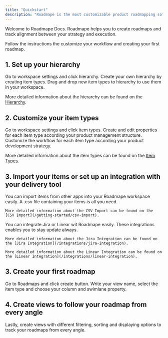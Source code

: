 ```yaml
---
title: "Quickstart"
description: "Roadmape is the most customizable product roadmapping software."
---
```


Welcome to Roadmape Docs. Roadmape helps you to create roadmaps and track alignment between your strategy and execution.

Follow the instructions the customize your workflow and creating your first roadmap.

## 1. Set up your hierarchy
<Steps>
  <Step title="First Step">
    Go to workspace settings and click hierarchy.
  </Step>
  <Step title="Second Step">
    Create your own hierarchy by creating item types.
  </Step>
  <Step title="Third Step">
    Drag and drop new item types to hierarchy to use them in your workspace.
  </Step>
</Steps>

<Info>More detailed information about the hierarchy can be found on the [Hierarchy](/understanding-items/hierarhy).</Info>

## 2. Customize your item types
<Steps>
  <Step title="First Step">
    Go to workspace settings and click item types.
  </Step>
  <Step title="Second Step">
    Create and edit properties for each item type according your product management structure.
  </Step>
  <Step title="Third Step">
    Customize the workflow for each item type according your product development strategy.
  </Step>
</Steps>

<Info>More detailed information about the item types can be found on the [Item Types](/understanding-items/item-types).</Info>

## 3. Import your items or set up an integration with your delivery tool
<AccordionGroup>

  <Accordion title="Import items" icon="file-csv">
    You can import items from other apps into your Roadmape workspace easily. A .csv file containing your items is all you need.

    More detailed information about the CSV Import can be found on the [CSV Import](/getting-started/csv-import).
  </Accordion>

  <Accordion title="Integrate your delivery tool">
    You can integrate Jira or Linear wit Roadmape easily. These integrations enables you to stay update always.

    More detailed information about the Jira Integration can be found on the [Jira Integration](/integrations/jira-integration).

    More detailed information about the Linear Integration can be found on the [Linear Integration](/integrations/linear-integration).
  </Accordion>
</AccordionGroup>

## 3. Create your first roadmap
<Steps>
  <Step title="First Step">
    Go to Roadmaps and click create button.
  </Step>
  <Step title="Second Step">
    Write your view name, select the item type and choose your column and swimlane property.
  </Step>
</Steps>

## 4. Create views to follow your roadmap from every angle

Lastly, create views with different filtering, sorting and displaying options to track your roadmaps from every angle. 
